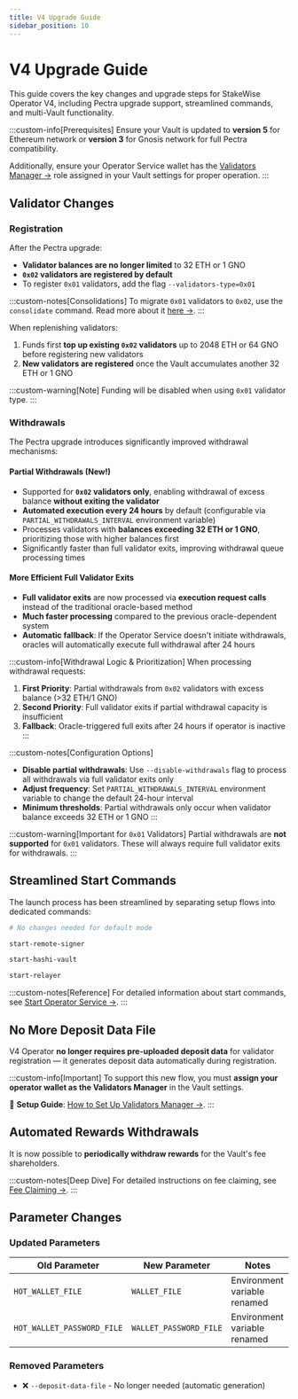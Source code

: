 ```yaml
---
title: V4 Upgrade Guide
sidebar_position: 10
---
```



# V4 Upgrade Guide

This guide covers the key changes and upgrade steps for StakeWise Operator V4, including Pectra upgrade support, streamlined commands, and multi-Vault functionality.

:::custom-info[Prerequisites]
Ensure your Vault is updated to **version 5** for Ethereum network or **version 3** for Gnosis network for full Pectra compatibility.

Additionally, ensure your Operator Service wallet has the [Validators Manager →](./validators-manager) role assigned in your Vault settings for proper operation.
:::

## Validator Changes
### Registration
After the Pectra upgrade:
- **Validator balances are no longer limited** to 32 ETH or 1 GNO
- **`0x02` validators are registered by default**
- To register `0x01` validators, add the flag `--validators-type=0x01`

:::custom-notes[Consolidations]
To migrate `0x01` validators to `0x02`, use the `consolidate` command. Read more about it [here →](./additional-actions/consolidate-validators).
:::

When replenishing validators:
1. Funds first **top up existing `0x02` validators** up to 2048 ETH or 64 GNO before registering new validators
2. **New validators are registered** once the Vault accumulates another 32 ETH or 1 GNO

:::custom-warning[Note]
Funding will be disabled when using `0x01` validator type.
:::

### Withdrawals

The Pectra upgrade introduces significantly improved withdrawal mechanisms:

#### Partial Withdrawals (New!)
- Supported for **`0x02` validators only**, enabling withdrawal of excess balance **without exiting the validator**
- **Automated execution every 24 hours** by default (configurable via `PARTIAL_WITHDRAWALS_INTERVAL` environment variable)
- Processes validators with **balances exceeding 32 ETH or 1 GNO**, prioritizing those with higher balances first
- Significantly faster than full validator exits, improving withdrawal queue processing times

#### More Efficient Full Validator Exits
- **Full validator exits** are now processed via **execution request calls** instead of the traditional oracle-based method
- **Much faster processing** compared to the previous oracle-dependent system
- **Automatic fallback**: If the Operator Service doesn't initiate withdrawals, oracles will automatically execute full withdrawal after 24 hours

:::custom-info[Withdrawal Logic & Prioritization]
When processing withdrawal requests:

1. **First Priority**: Partial withdrawals from `0x02` validators with excess balance (>32 ETH/1 GNO)
2. **Second Priority**: Full validator exits if partial withdrawal capacity is insufficient
3. **Fallback**: Oracle-triggered full exits after 24 hours if operator is inactive
:::

:::custom-notes[Configuration Options]
- **Disable partial withdrawals**: Use `--disable-withdrawals` flag to process all withdrawals via full validator exits only
- **Adjust frequency**: Set `PARTIAL_WITHDRAWALS_INTERVAL` environment variable to change the default 24-hour interval
- **Minimum thresholds**: Partial withdrawals only occur when validator balance exceeds 32 ETH or 1 GNO
:::

:::custom-warning[Important for `0x01` Validators]
Partial withdrawals are **not supported** for `0x01` validators. These will always require full validator exits for withdrawals.
:::

## Streamlined Start Commands

The launch process has been streamlined by separating setup flows into dedicated commands:

<Tabs>
<TabItem value="default" label="Default Mode">

```bash
# No changes needed for default mode
```

</TabItem>
<TabItem value="remote" label="Remote Signer">

```bash
start-remote-signer
```

</TabItem>
<TabItem value="hashi" label="Hashi Vault">

```bash
start-hashi-vault
```

</TabItem>
<TabItem value="relayer" label="Relayer">

```bash
start-relayer
```

</TabItem>
</Tabs>

:::custom-notes[Reference]
For detailed information about start commands, see [Start Operator Service →](./start-operator).
:::

## No More Deposit Data File

V4 Operator **no longer requires pre-uploaded deposit data** for validator registration — it generates deposit data automatically during registration.

:::custom-info[Important]
To support this new flow, you must **assign your operator wallet as the Validators Manager** in the Vault settings.

🔗 **Setup Guide**: [How to Set Up Validators Manager →](./validators-manager).
:::

## Automated Rewards Withdrawals

It is now possible to **periodically withdraw rewards** for the Vault's fee shareholders.

:::custom-notes[Deep Dive]
For detailed instructions on fee claiming, see [Fee Claiming →](./additional-actions/fee-claiming).
:::

## Parameter Changes

### Updated Parameters
| Old Parameter | New Parameter | Notes |
|---------------|---------------|-------|
| `HOT_WALLET_FILE` | `WALLET_FILE` | Environment variable renamed |
| `HOT_WALLET_PASSWORD_FILE` | `WALLET_PASSWORD_FILE` | Environment variable renamed |

### Removed Parameters
- ❌ `--deposit-data-file` - No longer needed (automatic generation)
